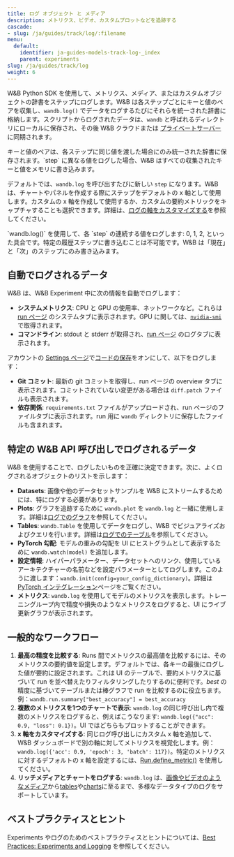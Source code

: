 ```yaml
---
title: ログ オブジェクト と メディア
description: メトリクス、ビデオ、カスタムプロットなどを追跡する
cascade:
- slug: /ja/guides/track/log/:filename
menu:
  default:
    identifier: ja-guides-models-track-log-_index
    parent: experiments
slug: /ja/guides/track/log
weight: 6
---
```


W&B Python SDK を使用して、メトリクス、メディア、またはカスタムオブジェクトの辞書をステップにログします。W&B は各ステップごとにキーと値のペアを収集し、`wandb.log()` でデータをログするたびにそれらを統一された辞書に格納します。スクリプトからログされたデータは、`wandb` と呼ばれるディレクトリにローカルに保存され、その後 W&B クラウドまたは [プライベートサーバー](/ja/guides/hosting/) に同期されます。

<Note>
キーと値のペアは、各ステップに同じ値を渡した場合にのみ統一された辞書に保存されます。`step` に異なる値をログした場合、W&B はすべての収集されたキーと値をメモリに書き込みます。
</Note>

デフォルトでは、`wandb.log` を呼び出すたびに新しい `step` になります。W&B は、チャートやパネルを作成する際にステップをデフォルトの x 軸として使用します。カスタムの x 軸を作成して使用するか、カスタムの要約メトリックをキャプチャすることも選択できます。詳細は、[ログの軸をカスタマイズする](/ja/./customize-logging-axes)を参照してください。

<Warning>
`wandb.log()` を使用して、各 `step` の連続する値をログします: 0, 1, 2, といった具合です。特定の履歴ステップに書き込むことは不可能です。W&B は「現在」と「次」のステップにのみ書き込みます。
</Warning>

## 自動でログされるデータ

W&B は、W&B Experiment 中に次の情報を自動でログします：

* **システムメトリクス**: CPU と GPU の使用率、ネットワークなど。これらは [run ページ](/ja/guides/models/track/runs/) のシステムタブに表示されます。GPU に関しては、[`nvidia-smi`](https://developer.nvidia.com/nvidia-system-management-interface) で取得されます。
* **コマンドライン**: stdout と stderr が取得され、[run ページ](/ja/guides/models/track/runs/) のログタブに表示されます。

アカウントの [Settings ページ](https://wandb.ai/settings)で[コードの保存](http://wandb.me/code-save-colab)をオンにして、以下をログします：

* **Git コミット**: 最新の git コミットを取得し、run ページの overview タブに表示されます。コミットされていない変更がある場合は `diff.patch` ファイルも表示されます。
* **依存関係**: `requirements.txt` ファイルがアップロードされ、run ページのファイルタブに表示されます。run 用に `wandb` ディレクトリに保存したファイルも含まれます。

## 特定の W&B API 呼び出しでログされるデータ

W&B を使用することで、ログしたいものを正確に決定できます。次に、よくログされるオブジェクトのリストを示します：

* **Datasets**: 画像や他のデータセットサンプルを W&B にストリームするためには、特にログする必要があります。
* **Plots**: グラフを追跡するために `wandb.plot` を `wandb.log` と一緒に使用します。詳細は[ログでのグラフ](/ja/./plots)を参照してください。
* **Tables**: `wandb.Table` を使用してデータをログし、W&B でビジュアライズおよびクエリを行います。詳細は[ログでのテーブル](/ja/./log-tables)を参照してください。
* **PyTorch 勾配**: モデルの重みの勾配を UI にヒストグラムとして表示するために `wandb.watch(model)` を追加します。
* **設定情報**: ハイパーパラメーター、データセットへのリンク、使用しているアーキテクチャーの名前などを設定パラメーターとしてログします。このように渡します：`wandb.init(config=your_config_dictionary)`。詳細は[PyTorch インテグレーション](/ja/guides/integrations/pytorch)ページをご覧ください。
* **メトリクス**: `wandb.log` を使用してモデルのメトリクスを表示します。トレーニングループ内で精度や損失のようなメトリクスをログすると、UI にライブ更新グラフが表示されます。

## 一般的なワークフロー

1. **最高の精度を比較する**: Runs 間でメトリクスの最高値を比較するには、そのメトリクスの要約値を設定します。デフォルトでは、各キーの最後にログした値が要約に設定されます。これは UI のテーブルで、要約メトリクスに基づいて run を並べ替えたりフィルタリングしたりするのに便利です。_best_ の精度に基づいてテーブルまたは棒グラフで run を比較するのに役立ちます。例：`wandb.run.summary["best_accuracy"] = best_accuracy`
2. **複数のメトリクスを1つのチャートで表示**: `wandb.log` の同じ呼び出し内で複数のメトリクスをログすると、例えばこうなります: `wandb.log({"acc": 0.9, "loss": 0.1})`。UI ではどちらもプロットすることができます。
3. **x 軸をカスタマイズする**: 同じログ呼び出しにカスタム x 軸を追加して、W&B ダッシュボードで別の軸に対してメトリクスを視覚化します。例：`wandb.log({'acc': 0.9, 'epoch': 3, 'batch': 117})`。特定のメトリクスに対するデフォルトの x 軸を設定するには、[Run.define_metric()](/ja/ref/python/run#define_metric) を使用してください。
4. **リッチメディアとチャートをログする**: `wandb.log` は、[画像やビデオのようなメディア](/ja/./media)から[tables](/ja/./log-tables)や[charts](/ja/guides/models/app/features/custom-charts/)に至るまで、多様なデータタイプのログをサポートしています。

## ベストプラクティスとヒント

Experiments やログのためのベストプラクティスとヒントについては、[Best Practices: Experiments and Logging](https://wandb.ai/wandb/pytorch-lightning-e2e/reports/W-B-Best-Practices-Guide--VmlldzozNTU1ODY1#w&b-experiments-and-logging) を参照してください。